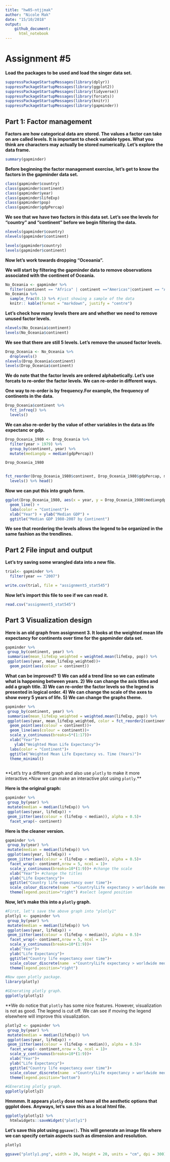 ```yaml
---
title: "hw05-ntjjmak"
author: "Nicole Mak"
date: "15/10/2018"
output:
    github_document:
      html_notebook
---
```


# Assignment #5


**Load the packages to be used and load the singer data set.**

```r

suppressPackageStartupMessages(library(dplyr))
suppressPackageStartupMessages(library(ggplot2))
suppressPackageStartupMessages(library(tidyverse))
suppressPackageStartupMessages(library(forcats))
suppressPackageStartupMessages(library(knitr))
suppressPackageStartupMessages(library(gapminder))
```

## Part 1: Factor management

**Factors are how categorical data are stored. The values a factor can take on are called levels. It is important to check variable types. What you think are characters may actually be stored numerically. Let's explore the data frame.**

```r
summary(gapminder)
```

**Before beginning the factor management exercise, let's get to know the factors in the gapminder data set.**

```r
class(gapminder$country)
class(gapminder$continent)
class(gapminder$year)
class(gapminder$lifeExp)
class(gapminder$pop)
class(gapminder$gdpPercap)

```

**We see that we have two factors in this data set. Let's see the levels for "country" and "continent" before we begin filtering the data.**

```r
nlevels(gapminder$country)
nlevels(gapminder$continent)

levels(gapminder$country)
levels(gapminder$continent)
```


**Now let's work towards dropping "Oceoania".**

**We will start by filtering the gapminder data to remove observations associated with the continent of Oceania.**

```r
No_Oceania <- gapminder %>%
  filter(continent == "Africa" | continent =="Americas"|continent == "Asia"|continent == "Europe")
No_Oceania %>% 
  sample_frac(0.1) %>% #just showing a sample of the data
  knitr:: kable(format = "markdown", justify = "centre")
```

**Let's check how many levels there are and whether we need to remove unused factor levels.**
```r
nlevels(No_Oceania$continent)
levels(No_Oceania$continent)
```

**We see that there are still 5 levels. Let's remove the unused factor levels.**

```r
Drop_Oceania <- No_Oceania %>% 
  droplevels()
nlevels(Drop_Oceania$continent)
levels(Drop_Oceania$continent)
```

**We do note that the factor levels are ordered alphabetically. Let's use forcats to re-order the factor levels. We can re-order in different ways.**

**One way to re-order is by frequency.For example, the frequency of continents in the data.**

```r
Drop_Oceania$continent %>% 
  fct_infreq() %>% 
  levels()

```

**We can also re-order by the value of other variables in the data as life expectanc or gdp.**

```r
Drop_Oceania_1980 <- Drop_Oceania %>% 
  filter(year > 1979) %>% 
  group_by(continent, year) %>% 
  mutate(mediangdp = median(gdpPercap))

Drop_Oceania_1980


fct_reorder(Drop_Oceania_1980$continent, Drop_Oceania_1980$gdpPercap, min) %>% 
  levels() %>% head()
```

**Now we can put this into graph form.**

```r
ggplot(Drop_Oceania_1980, aes(x = year, y = Drop_Oceania_1980$mediangdp, color = fct_reorder2(continent, year, Drop_Oceania_1980$mediangdp))) +
  geom_line() +
  labs(color = "Continent")+
  xlab("Year") + ylab("Median GDP") +
  ggtitle("Median GDP 1980-2007 by Continent")
```

**We see that reordering the levels allows the legend to be organized in the same fashion as the trendlines.**


## Part 2 File input and output

**Let's try saving some wrangled data into a new file.**

```r
trial<- gapminder %>%
  filter(year == "2007")

write.csv(trial, file = "assignment5_stat545")
```

**Now let's import this file to see if we can read it.**

```r
read.csv("assignment5_stat545")
```



## Part 3 Visualization design


**Here is an old graph from assignment 3. It looks at the weighted mean life expectancy for continents over time for the gapminder data set.**

```r
gapminder %>% 
 group_by(continent, year) %>%
 summarise(mean_lifeExp_weighted = weighted.mean(lifeExp, pop)) %>% 
 ggplot(aes(year, mean_lifeExp_weighted))+
  geom_point(aes(colour = continent))
```

**What can be improved? 1) We can add a trend line so we can estimate what is happening between years. 2) We can change the axis titles and add a graph title. 3) We can re-order the factor levels so the legend is presented in logical order. 4) We can change the scale of the axes to show every 5 years of life. 5) We can change the graphs theme.**

```r
gapminder %>% 
 group_by(continent, year) %>%
 summarise(mean_lifeExp_weighted = weighted.mean(lifeExp, pop)) %>% 
 ggplot(aes(year, mean_lifeExp_weighted, color = fct_reorder2(continent, year, mean_lifeExp_weighted)))+
  geom_point(aes(colour = continent))+
  geom_line(aes(colour = continent))+
  scale_y_continuous(breaks=5*(1:17))+
  xlab("Year")+
    ylab("Weighted Mean Life Expectancy")+
  labs(color = "Continent")+
  ggtitle("Weighted Mean Life Expectancy vs. Time (Years)")+
  theme_minimal()
  
```


**Let's try a different graph and also use `plotly` to make it more interactive.*Now we can make an interactive plot using `plotly`.**

**Here is the original graph:**

```r
gapminder %>%
 group_by(year) %>% 
 mutate(median = median(lifeExp)) %>%
 ggplot(aes(year, lifeExp)) +
 geom_jitter(aes(colour = (lifeExp < median)), alpha = 0.5)+
  facet_wrap(~ continent)
```

**Here is the cleaner version.**

```r
gapminder %>%
 group_by(year) %>% 
 mutate(median = median(lifeExp)) %>%
 ggplot(aes(year, lifeExp)) +
 geom_jitter(aes(colour = (lifeExp < median)), alpha = 0.5)+
  facet_wrap(~ continent,nrow = 5, ncol = 1)+
  scale_y_continuous(breaks=10*(1:9))+ #change the scale
  xlab("Year")+ #change the titles
  ylab("Life Expectancy")+
  ggtitle("Country life expectancy over time")+
  scale_colour_discrete(name  ="CountrylLife expectancy > worldwide median?")+ #make the legend clearer
  theme(legend.position="right") #select legend position
```


**Now, let's make this into a `plotly` graph.**

```r
#First, let's save the above graph into "plotly1"
plotly1 <- gapminder %>%
 group_by(year) %>% 
 mutate(median = median(lifeExp)) %>%
 ggplot(aes(year, lifeExp)) +
 geom_jitter(aes(colour = (lifeExp < median)), alpha = 0.5)+
  facet_wrap(~ continent,nrow = 5, ncol = 1)+
  scale_y_continuous(breaks=10*(1:9))+ 
  xlab("Year")+
  ylab("Life Expectancy")+
  ggtitle("Country life expectancy over time")+
  scale_colour_discrete(name  ="CountrylLife expectancy > worldwide median?")+
  theme(legend.position="right") 

#Now open plotly package.
library(plotly)

#GEnerating plotly graph.
ggplotly(plotly1)

```

**We do notice that `plotly` has some nice features. However, visualization is not as good. The legend is cut off. We can see if moving the legend elsewhere will improve this visualization.

```r
plotly2 <- gapminder %>%
 group_by(year) %>% 
 mutate(median = median(lifeExp)) %>%
 ggplot(aes(year, lifeExp)) +
 geom_jitter(aes(colour = (lifeExp < median)), alpha = 0.5)+
  facet_wrap(~ continent,nrow = 5, ncol = 1)+
  scale_y_continuous(breaks=10*(1:9))+ 
  xlab("Year")+
  ylab("Life Expectancy")+
  ggtitle("Country life expectancy over time")+
  scale_colour_discrete(name  ="CountrylLife expectancy > worldwide median?")+
  theme(legend.position="bottom") 

#GEnerating plotly graph.
ggplotly(plotly2)
```

**Hmmmm. It appears `plotly` dose not have all the aesthetic options that ggplot does. Anyways, let's save this as a local html file.**
```r
ggplotly(plotly1) %>% 
  htmlwidgets::saveWidget("plotly1")
```

**Let's save this plot using `ggsave()`. This will generate an image file where we can specify certain aspects such as dimension and resolution.**

```r
plotly1

ggsave("plotly1.png", width = 20, height = 20, units = "cm", dpi = 300)
```

